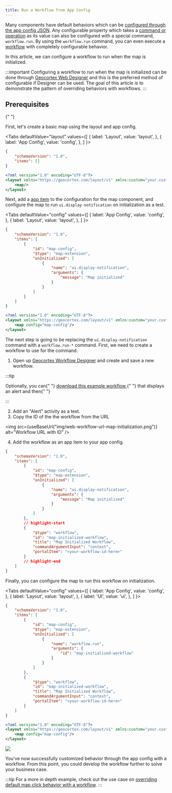 ```yaml
---
title: Run a Workflow from App Config
---
```



Many components have default behaviors which can be [configured through the app config JSON](usecases-change-default-behavior.mdx). Any configurable property which takes a [command or operation](concepts-commands-operations.mdx) as its value can also be configured with a special command, `workflow.run`. By using the `workflow.run` command, you can even execute a [workflow](https://docs.geocortex.com/workflow/latest/help/Default.htm#wf5/help/geocortex-workflow.htm#Introduction_to_Geocortex_Workflow%3FTocPath%3D%250A%2520%2520%2520%2520%2520%2520%2520%2520%2520%2520%2520%2520Introduction%2520to%2520Geocortex%2520Workflow%7C_____0) with completely configurable behavior.

In this article, we can configure a workflow to run when the map is initialized.

:::important
Configuring a workflow to run when the map is initialized can be done through [Geocortex Web Designer](https://apps.geocortex.com/webviewer/designer/) and this is the preferred method of configurable if Designer can be used. The goal of this article is to demonstrate the pattern of overriding behaviors with workflows.
:::

## Prerequisites

<PrereqsLayoutConfigSnippet />{" "}

First, let's create a basic map using the layout and app config.

<Tabs
  defaultValue="layout"
  values={[
    { label: 'Layout', value: 'layout', },
    { label: 'App Config', value: 'config', },
  ]
}>
<TabItem value="config">

```json title="app/app.json"
{
    "schemaVersion": "1.0",
    "items": []
}
```

</TabItem>
<TabItem value="layout">

```xml title="app/layout.xml"
<?xml version="1.0" encoding="UTF-8"?>
<layout xmlns="https://geocortex.com/layout/v1" xmlns:custom="your.custom.namespace">
    <map/>
</layout>
```

</TabItem>
</Tabs>

Next, add a [app item](TODO-link-to-app-item) to the configuration for the map component, and configure the map to run `ui.display-notification` on initialization as a test.

<Tabs
  defaultValue="config"
  values={[
    { label: 'App Config', value: 'config', },
    { label: 'Layout', value: 'layout', },
  ]
}>
<TabItem value="config">

```json title="app/app.json"
{
    "schemaVersion": "1.0",
    "items": [
        {
            "id": "map-config",
            "$type": "map-extension",
            "onInitialized": [
                {
                    "name": "ui.display-notification",
                    "arguments": {
                        "message": "Map initialized"
                    }
                }
            ]
        }
    ]
}
```

</TabItem>
<TabItem value="layout">

```xml title="app/layout.xml"
<?xml version="1.0" encoding="UTF-8"?>
<layout xmlns="https://geocortex.com/layout/v1" xmlns:custom="your.custom.namespace">
    <map config="map-config"/>
</layout>
```

</TabItem>
</Tabs>

The next step is going to be replacing the `ui.display-notification` command with a `workflow.run-*` command. First, we need to create a workflow to use for the command.

1. Open up [Geocortex Workflow Designer](https://apps.geocortex.com/workflow/designer/) and create and save a new workflow.

:::tip

<p>
    Optionally, you can{" "}
    <a
        href={useBaseUrl("workflows/web-run-workflow-app-config.json")}
        download="run-workflow-app-config.json"
    >
        download this example workflow
    </a>{" "}
    that displays an alert and then{" "}
    <a
        href="https://docs.geocortex.com/workflow/latest/help/Default.htm#wf5/help/import-export-workflows.htm"
        target="_blank"
    >
    </a>
</p>
:::

2. Add an "Alert" activity as a test.
3. Copy the ID of the the workflow from the URL

<img
    src={useBaseUrl("img/web-workflow-url-map-initialization.png")}
    alt="Workflow URL with ID"
/>

4. Add the workflow as an app item to your app config.

```json title="app/app.json"
{
    "schemaVersion": "1.0",
    "items": [
        {
            "id": "map-config",
            "$type": "map-extension",
            "onInitialized": [
                {
                    "name": "ui.display-notification",
                    "arguments": {
                        "message": "Map initialized"
                    }
                }
            ]
        },
        // highlight-start
        {
            "$type": "workflow",
            "id": "map-initialized-workflow",
            "title": "Map Initialized Workflow",
            "commandArgumentInput": "context",
            "portalItem": "<your-workflow-id-here>"
        }
        // highlight-end
    ]
}
```

Finally, you can configure the map to run this workflow on initialization.

<Tabs
  defaultValue="config"
  values={[
    { label: 'App Config', value: 'config', },
    { label: 'Layout', value: 'layout', },
    { label: 'UI', value: 'ui', },
  ]
}>
<TabItem value="config">

```json title="app/app.json"
{
    "schemaVersion": "1.0",
    "items": [
        {
            "id": "map-config",
            "$type": "map-extension",
            "onInitialized": [
                {
                    "name": "workflow.run",
                    "arguments": {
                        "id": "map-initialized-workflow"
                    }
                }
            ]
        },
        {
            "$type": "workflow",
            "id": "map-initialized-workflow",
            "title": "Map Initialized Workflow",
            "commandArgumentInput": "context",
            "portalItem": "<your-workflow-id-here>"
        }
    ]
}
```

</TabItem>
<TabItem value="layout">

```xml title="app/layout.xml"
<?xml version="1.0" encoding="UTF-8"?>
<layout xmlns="https://geocortex.com/layout/v1" xmlns:custom="your.custom.namespace">
    <map config="map-config"/>
</layout>
```

</TabItem>
<TabItem value="ui">
  <img src={useBaseUrl("img/web-workflow-app-config-demo.png")}/>
</TabItem>
</Tabs>

You've now successfully customized behavior through the app config with a workflow. From this point, you could develop the workflow further to solve your business case.

:::tip
For a more in depth example, check out the use case on [overriding default map click behavior with a workflow](usecases-change-default-map-click-behavior.mdx).
:::
